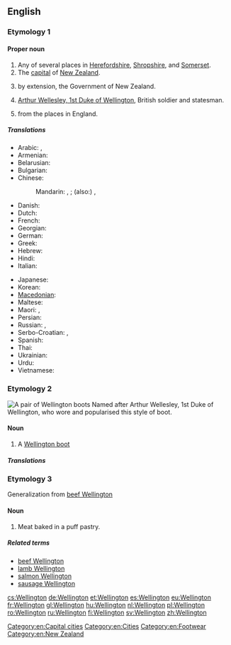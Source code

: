 ==English==
{{wikipedia|dab=Wellington (disambiguation)}}

===Etymology 1===
{{rfe|lang=en}}

====Proper noun====
{{en-proper noun}}

# Any of several places in [[Herefordshire]], [[Shropshire]], and [[Somerset]].
# The [[capital]] of [[New Zealand]].
# {{politics|New Zealand|slang}} by extension, the Government of New Zealand.
# [[w:Arthur Wellesley, 1st Duke of Wellington|Arthur Wellesley, 1st Duke of Wellington]], British soldier and statesman.
# {{surname|[[habitational]]|from=Old English|dot=}} from the places in England.

=====Translations=====
{{trans-top|capital of New Zealand}}
* Arabic: {{t-|ar|ويلنجتون|m|tr=wilingtuun}}, {{t-|ar|ويلينغتون|m|tr=wilinghtuun}}
* Armenian: {{t-|hy|Վելինգտոն|tr=Velington}}
* Belarusian: {{t-|be|Велінгтон|m|tr=Velinhtón}}
* Bulgarian: {{t-|bg|Уелингтън|m|tr=Uélingtǎn}}
* Chinese:
*: Mandarin: {{t-|cmn|威靈頓|sc=Hani}}, {{t-|cmn|威灵顿|tr=Wēilíngdùn|sc=Hani}}; (also:) {{t|cmn|惠靈頓|sc=Hani}}, {{t|cmn|惠灵顿|tr=Huìlíngdùn|sc=Hani}}
* Danish: {{t-|da|Wellington}}
* Dutch: {{t+|nl|Wellington}}
* French: {{t+|fr|Wellington}}
* Georgian: {{t-|ka|ველინგტონი|sc=Geor}}
* German: {{t+|de|Wellington|n}}
* Greek: {{t-|el|Ουέλλινγκτον|tr=Uélington}}
* Hebrew: {{t-|he|ולינגטון}}
* Hindi: {{t-|hi|वेलिंग्टन|tr=vēliṅgṭan}}
* Italian: {{t-|it|Wellington}}
{{trans-mid}}
* Japanese: {{t-|ja|ウェリントン|tr=Werinton}}
* Korean: {{t-|ko|웰링턴|tr=Wellingteon|sc=Hang}}
* [[Macedonian]]: {{t-|mk|Велингтон|m|tr=Vélington}}
* Maltese: {{t-|mt|Wellington}}
* Maori: {{t-|mi|Te Whanganui-a-Tara}}, {{t-|mi|Poneke}}
* Persian: {{t-|fa|ولینگتون}}
* Russian: {{t-|ru|Веллингтон|m|tr=Véllington, Vellingtón}}, {{t-|ru|Уэллингтон|m|tr=Uéllington, Wéllington}}
* Serbo-Croatian: {{t-|sh|Велингтон|m|sc=Cyrl}}, {{t-|sh|Wellington|m}}
* Spanish: {{t+|es|Wellington|m}}
* Thai: {{t-|th|เวลลิงตัน|tr=wellingtạn}}
* Ukrainian: {{t-|uk|Веллінгтон|m|tr=Véllinhton, Vellinhtón}}
* Urdu: {{t-|ur|ویلنگٹن}}
* Vietnamese: {{t-|vi|Wellington}}
{{trans-bottom}}

===Etymology 2===
[[File:Wellies.jpg|thumb|upright|A pair of Wellington boots]]
Named after Arthur Wellesley, 1st Duke of Wellington, who wore and popularised this style of boot.

====Noun====
{{en-noun}}

# {{military|fashion}} A [[Wellington boot]]

=====Translations=====
{{trans-see|Wellington boot}}

===Etymology 3===
Generalization from [[beef Wellington]]

====Noun====
{{en-noun}}

# Meat baked in a puff pastry.

=====Related terms=====
* [[beef Wellington]]
* [[lamb Wellington]]
* [[salmon Wellington]]
* [[sausage Wellington]]

[[Category:en:Capital cities]]
[[Category:en:Cities]]
[[Category:en:Footwear]]
[[Category:en:New Zealand]]

[[cs:Wellington]]
[[de:Wellington]]
[[et:Wellington]]
[[es:Wellington]]
[[eu:Wellington]]
[[fr:Wellington]]
[[gl:Wellington]]
[[hu:Wellington]]
[[nl:Wellington]]
[[pl:Wellington]]
[[ro:Wellington]]
[[ru:Wellington]]
[[fi:Wellington]]
[[sv:Wellington]]
[[zh:Wellington]]